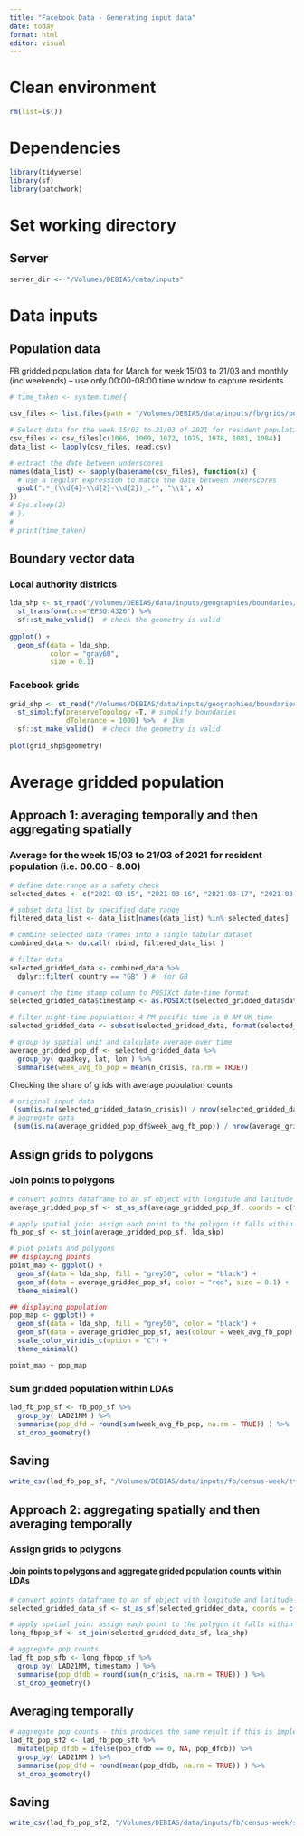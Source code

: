 ```yaml
---
title: "Facebook Data - Generating input data"
date: today
format: html
editor: visual
---
```


# Clean environment

```r
rm(list=ls())
```

# Dependencies

```r
library(tidyverse)
library(sf)
library(patchwork)
```

# Set working directory

## Server

```r
server_dir <- "/Volumes/DEBIAS/data/inputs"
```

# Data inputs

## Population data

FB gridded population data for March for week 15/03 to 21/03 and monthly (inc weekends) – use only 00:00-08:00 time window to capture residents

```r
# time_taken <- system.time({
  
csv_files <- list.files(path = "/Volumes/DEBIAS/data/inputs/fb/grids/populations/mar20-aug21", pattern = "\\.csv$", full.names = TRUE)

# Select data for the week 15/03 to 21/03 of 2021 for resident population (i.e. 00.00 - 8.00)
csv_files <- csv_files[c(1066, 1069, 1072, 1075, 1078, 1081, 1084)]
data_list <- lapply(csv_files, read.csv)

# extract the date between underscores
names(data_list) <- sapply(basename(csv_files), function(x) {
  # use a regular expression to match the date between underscores
  gsub(".*_(\\d{4}-\\d{2}-\\d{2})_.*", "\\1", x)
})
# Sys.sleep(2)  
# })
# 
# print(time_taken)
```

## Boundary vector data

### Local authority districts

```r
lda_shp <- st_read("/Volumes/DEBIAS/data/inputs/geographies/boundaries/LAD_Dec_2021_GB_BFC_2022.gpkg") %>% 
  st_transform(crs="EPSG:4326") %>% 
  sf::st_make_valid()  # check the geometry is valid
  
ggplot() + 
  geom_sf(data = lda_shp,
          color = "gray60", 
          size = 0.1)
```

### Facebook grids

```r
grid_shp <- st_read("/Volumes/DEBIAS/data/inputs/geographies/boundaries/fb-grids/gridded_uk_shp.shp") %>% 
  st_simplify(preserveTopology =T, # simplify boundaries
              dTolerance = 1000) %>%  # 1km
  sf::st_make_valid()  # check the geometry is valid
  
plot(grid_shp$geometry)

```

# Average gridded population

## Approach 1: averaging temporally and then aggregating spatially

### Average for the week 15/03 to 21/03 of 2021 for resident population (i.e. 00.00 - 8.00)

```r
# define date range as a safety check
selected_dates <- c("2021-03-15", "2021-03-16", "2021-03-17", "2021-03-18", "2021-03-19", "2021-03-20", "2021-03-21") 

# subset data_list by specified date range
filtered_data_list <- data_list[names(data_list) %in% selected_dates]

# combine selected data frames into a single tabular dataset
combined_data <- do.call( rbind, filtered_data_list )

# filter data
selected_gridded_data <- combined_data %>% 
  dplyr::filter( country == "GB" ) #  for GB

# convert the time stamp column to POSIXct date-time format
selected_gridded_data$timestamp <- as.POSIXct(selected_gridded_data$date_time, format = "%Y-%m-%d %H:%M")

# filter night-time population: 4 PM pacific time is 0 AM UK time
selected_gridded_data <- subset(selected_gridded_data, format(selected_gridded_data$timestamp, "%H:%M") == "16:00")

# group by spatial unit and calculate average over time
average_gridded_pop_df <- selected_gridded_data %>%
  group_by( quadkey, lat, lon ) %>%
  summarise(week_avg_fb_pop = mean(n_crisis, na.rm = TRUE))

```

Checking the share of grids with average population counts

```r
# original input data
 (sum(is.na(selected_gridded_data$n_crisis)) / nrow(selected_gridded_data)) * 100
# aggregate data
 (sum(is.na(average_gridded_pop_df$week_avg_fb_pop)) / nrow(average_gridded_pop_df)) * 100
```

## Assign grids to polygons

### Join points to polygons

```r
# convert points dataframe to an sf object with longitude and latitude as geometry
average_gridded_pop_sf <- st_as_sf(average_gridded_pop_df, coords = c("lon", "lat"), crs = 4326)  # WGS84 CRS

# apply spatial join: assign each point to the polygon it falls within
fb_pop_sf <- st_join(average_gridded_pop_sf, lda_shp)

# plot points and polygons
## displaying points
point_map <- ggplot() +
  geom_sf(data = lda_shp, fill = "grey50", color = "black") +
  geom_sf(data = average_gridded_pop_sf, color = "red", size = 0.1) +
  theme_minimal()

## displaying population
pop_map <- ggplot() +
  geom_sf(data = lda_shp, fill = "grey50", color = "black") +
  geom_sf(data = average_gridded_pop_sf, aes(colour = week_avg_fb_pop) ) +
  scale_color_viridis_c(option = "C") +
  theme_minimal()

point_map + pop_map
```

### Sum gridded population within LDAs

```r
lad_fb_pop_sf <- fb_pop_sf %>%
  group_by( LAD21NM ) %>%
  summarise(pop_dfd = round(sum(week_avg_fb_pop, na.rm = TRUE)) ) %>% 
  st_drop_geometry()
```

## Saving

```r
write_csv(lad_fb_pop_sf, "/Volumes/DEBIAS/data/inputs/fb/census-week/tts/active_population.csv")

```

## Approach 2: aggregating spatially and then averaging temporally

### Assign grids to polygons

#### Join points to polygons and aggregate grided population counts within LDAs

```r
# convert points dataframe to an sf object with longitude and latitude as geometry
selected_gridded_data_sf <- st_as_sf(selected_gridded_data, coords = c("lon", "lat"), crs = 4326)  # WGS84 CRS

# apply spatial join: assign each point to the polygon it falls within
long_fbpop_sf <- st_join(selected_gridded_data_sf, lda_shp)

# aggregate pop counts
lad_fb_pop_sfb <- long_fbpop_sf %>%
  group_by( LAD21NM, timestamp ) %>%
  summarise(pop_dfdb = round(sum(n_crisis, na.rm = TRUE)) ) %>% 
  st_drop_geometry()

```

## Averaging temporally

```r

# aggregate pop counts - this produces the same result if this is implemented in the last line above directly
lad_fb_pop_sf2 <- lad_fb_pop_sfb %>%
  mutate(pop_dfdb = ifelse(pop_dfdb == 0, NA, pop_dfdb)) %>%
  group_by( LAD21NM ) %>%
  summarise(pop_dfd = round(mean(pop_dfdb, na.rm = TRUE)) ) %>% 
  st_drop_geometry()
```

## Saving

```r
write_csv(lad_fb_pop_sf2, "/Volumes/DEBIAS/data/inputs/fb/census-week/stt/active_population.csv")

```
